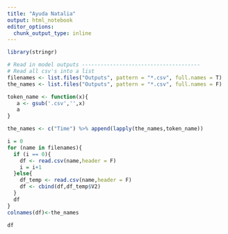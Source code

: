```yaml
---
title: "Ayuda Natalia"
output: html_notebook
editor_options: 
  chunk_output_type: inline
---
```


```r
library(stringr)
```

```r
# Read in model outputs --------------------------------------
# Read all csv's into a list
filenames <- list.files("Outputs", pattern = "*.csv", full.names = T)
the_names <- list.files("Outputs", pattern = "*.csv", full.names = F)

token_name <- function(x){
   a <- gsub('.csv','',x)
   a
}

the_names <- c("Time") %>% append(lapply(the_names,token_name))

i = 0
for (name in filenames){
  if (i == 0){
    df <- read.csv(name,header = F)
    i = i+1
  }else{
    df_temp <- read.csv(name,header = F)
    df <- cbind(df,df_temp$V2)
  }
  df
}
colnames(df)<-the_names

df
``` 